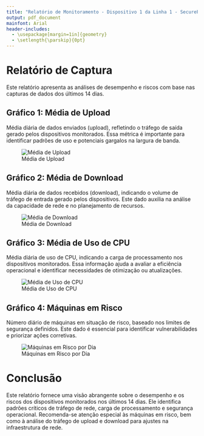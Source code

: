 ```yaml
---
title: "Relatório de Monitoramento - Dispositivo 1 da Linha 1 - SecurePass"
output: pdf_document
mainfont: Arial
header-includes:
  - \usepackage[margin=1in]{geometry}
  - \setlength{\parskip}{0pt}
---
```


# Relatório de Captura

Este relatório apresenta as análises de desempenho e riscos com base nas capturas de dados dos últimos 14 dias.

## Gráfico 1: Média de Upload

Média diária de dados enviados (upload), refletindo o tráfego de saída gerado pelos dispositivos monitorados. Essa métrica é importante para identificar padrões de uso e potenciais gargalos na largura de banda.

![Média de Upload](C:/Users/Gabri/Downloads/securePassETL/relatorioGerente/grafico_upload.png)

## Gráfico 2: Média de Download

Média diária de dados recebidos (download), indicando o volume de tráfego de entrada gerado pelos dispositivos. Este dado auxilia na análise da capacidade de rede e no planejamento de recursos.

![Média de Download](C:/Users/Gabri/Downloads/securePassETL/relatorioGerente/grafico_download.png)

## Gráfico 3: Média de Uso de CPU

Média diária de uso de CPU, indicando a carga de processamento nos dispositivos monitorados. Essa informação ajuda a avaliar a eficiência operacional e identificar necessidades de otimização ou atualizações.

![Média de Uso de CPU](C:/Users/Gabri/Downloads/securePassETL/relatorioGerente/grafico_cpu.png)

## Gráfico 4: Máquinas em Risco

Número diário de máquinas em situação de risco, baseado nos limites de segurança definidos. Este dado é essencial para identificar vulnerabilidades e priorizar ações corretivas.

![Máquinas em Risco por Dia](C:/Users/Gabri/Downloads/securePassETL/relatorioGerente/grafico_risco.png)

# Conclusão

Este relatório fornece uma visão abrangente sobre o desempenho e os riscos dos dispositivos monitorados nos últimos 14 dias. Ele identifica padrões críticos de tráfego de rede, carga de processamento e segurança operacional. Recomenda-se atenção especial às máquinas em risco, bem como à análise do tráfego de upload e download para ajustes na infraestrutura de rede.